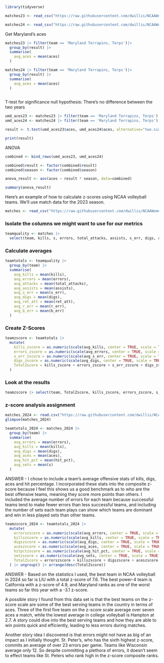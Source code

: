 ```r
library(tidyverse)
```

```r
matches23 <- read_csv("https://raw.githubusercontent.com/dwillis/NCAAWomensVolleyballData/main/data/ncaa_womens_volleyball_matchstats_2023.csv")

matches24 <- read_csv("https://raw.githubusercontent.com/dwillis/NCAAWomensVolleyballData/main/data/ncaa_womens_volleyball_matchstats_2024.csv")


```
Get Maryland's aces

```r
matches23 |> filter(team == 'Maryland Terrapins, Terps')|>
  group_by(result) |>
  summarise(
    avg_aces = mean(aces)
  )

matches24 |> filter(team == 'Maryland Terrapins, Terps')|>
  group_by(result) |>
  summarise(
    avg_aces = mean(aces)
  )
  
```

T-test for significance
null hypothesis: There's no difference between the two years
```r
umd_aces23 <- matches23 |> filter(team == 'Maryland Terrapins, Terps')|> mutate(season=2023) |> filter(date < '2023-09-12')
umd_aces24 <- matches24 |> filter(team == 'Maryland Terrapins, Terps')|> mutate(season=2024)

result <- t.test(umd_aces23$aces, umd_aces24$aces, alternative="two.sided", var.equal = TRUE)

print(result)
```


ANOVA
```r
combined <- bind_rows(umd_aces23, umd_aces24)

combined$result <- factor(combined$result)
combined$season <- factor(combined$season)

anova_result <- aov(aces ~ result * season, data=combined)

summary(anova_result)
```












Here's an example of how to calculate z-scores using NCAA volleyball teams. We'll use match data for the 2023 season.

```r
matches <- read_csv("https://raw.githubusercontent.com/dwillis/NCAAWomensVolleyballData/main/data/ncaa_womens_volleyball_matchstats_2023.csv")
```

### Isolate the columns we might want to use for our metrics

```r
teamquality <- matches |> 
  select(team, kills, s, errors, total_attacks, assists, s_err, digs, ret_att, r_err, b_err)
```


### Calculate averages

```r
teamtotals <- teamquality |> 
  group_by(team) |> 
  summarise(
    avg_kills = mean(kills),
    avg_errors = mean(errors),
    avg_attacks = mean(total_attacks),
    avg_assists = mean(assists),
    avg_s_err = mean(s_err),
    avg_digs = mean(digs),
    avg_ret_att = mean(ret_att),
    avg_r_err = mean(r_err),
    avg_b_err = mean(b_err)
  )
```

### Create Z-Scores

```r
teamzscore <- teamtotals |> 
  mutate(
    kills_zscore = as.numeric(scale(avg_kills, center = TRUE, scale = TRUE)),
    errors_zscore = as.numeric(scale(avg_errors, center = TRUE, scale = TRUE)) * -1,
    s_err_zscore = as.numeric(scale(avg_s_err, center = TRUE, scale = TRUE)) * -1,
    digs_zscore = as.numeric(scale(avg_digs, center = TRUE, scale = TRUE)),
    TotalZscore = kills_zscore + errors_zscore + s_err_zscore + digs_zscore
  )
```

### Look at the results

```r
teamzscore |> select(team, TotalZscore, kills_zscore, errors_zscore, s_err_zscore, digs_zscore) |>  arrange(desc(TotalZscore))
```



### z-score analysis assignment

```r
matches_2024 <- read.csv("https://raw.githubusercontent.com/dwillis/NCAAWomensVolleyballData/main/data/ncaa_womens_volleyball_matchstats_2023.csv")
glimpse(matches_2024)
```

```r
teamtotals_2024 <- matches_2024 |> 
  group_by(team) |> 
  summarise(
    avg_errors = mean(errors),
    avg_kills = mean(kills),
    avg_digs = mean(digs),
    avg_aces = mean(aces),
    avg_hit_pct = mean(hit_pct),
    avg_sets = mean(s)
  )
```
ANSWER - I chose to include a team's average offensive stats of kills, digs, aces and hit percentage. I incorporated these stats into the composite z-score because I feel this shows us a good benchmark as to who are the best offensive teams, meaning they score more points than others. I included the average number of errors for each team because successful teams tend to make fewer errors than less successful teams, and including the number of sets each team plays can show which teams are dominant and win in less played sets than other teams.



```r
teamzscore_2024 <- teamtotals_2024 |>
  mutate(
    errorszscore = as.numeric(scale(avg_errors, center = TRUE, scale = TRUE)),
    killszscore = as.numeric(scale(avg_kills, center = TRUE, scale = TRUE)),
    digszscore = as.numeric(scale(avg_digs, center = TRUE, scale = TRUE)),
    aceszscore = as.numeric(scale(avg_aces, center = TRUE, scale = TRUE)),
    hitpctzscore = as.numeric(scale(avg_hit_pct, center = TRUE, scale = TRUE)),
    setzscore = as.numeric(scale(avg_sets, center = TRUE, scale = TRUE)),
    TotalZscore = errorszscore + killszscore + digszscore + aceszscore + hitpctzscore + setzscore
  ) |> ungroup() |> arrange(desc(TotalZscore))
```

ANSWER - Based on the statistics I used, the best team in NCAA volleyball in 2024 so far is LIU with a total z-score of 7.6. The best power-4 team is California with a z-score of 4.9, and Maryland ranks as one of the worst teams so far this year with a -3.1 z-score.

A possible story I found from this data set is that the best teams on the z-score scale are some of the best serving teams in the country in terms of aces. Three of the first five team on the z-score scale average over seven aces a match, while the lowest average in college volleyball is Hampton at 2.7. A story could dive into the best serving teams and how they are able to win points quick and efficiently, leading to less errors during matches.

Another story idea I discovered is that errors might not have as big of an impact as I initially thought. St. Peter's, who has the sixth highest z-score, commits an average of over 23 errors per game. Teams like Wisconsin average only 12. So despite committing a plethora of errors, it doesn't seem to effect teams like St. Peters who rank high in the z-score composite ranks.
